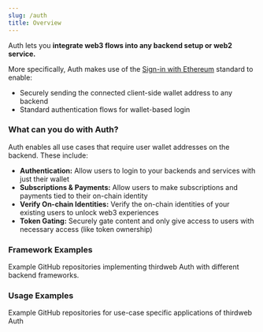 ```yaml
---
slug: /auth
title: Overview
---
```



Auth lets you **integrate web3 flows into any backend setup or web2 service.**

More specifically, Auth makes use of the [Sign-in with Ethereum](https://eips.ethereum.org/EIPS/eip-4361) standard to enable:

- Securely sending the connected client-side wallet address to any backend
- Standard authentication flows for wallet-based login

### What can you do with Auth?

Auth enables all use cases that require user wallet addresses on the backend. These include:

- **Authentication:** Allow users to login to your backends and services with just their wallet
- **Subscriptions & Payments:** Allow users to make subscriptions and payments tied to their on-chain identity
- **Verify On-chain Identities:** Verify the on-chain identities of your existing users to unlock web3 experiences
- **Token Gating:** Securely gate content and only give access to users with necessary access (like token ownership)

### Framework Examples

Example GitHub repositories implementing thirdweb Auth with different backend frameworks.

<div className="row" style={{ marginTop: 24 }}>

<div className="col col--6" style={{ padding: 8 }}>
  <QuickstartCard
    name="Auth + Next"
    link="https://github.com/thirdweb-example/thirdweb-auth-next"
    description="Implement thirdweb Auth with NextJS"
    image="/assets/icons/nft.png"
  />
</div>

<div className="col col--6" style={{ padding: 8 }}>
  <QuickstartCard
    name="Auth + Express"
    link="https://github.com/thirdweb-example/thirdweb-auth-express"
    description="Implement thirdweb Auth with Express"
    image="/assets/icons/drop.png"
  />
</div>

</div>

<div className="row">

<div className="col col--6" style={{ padding: 8 }}>
  <QuickstartCard
    name="Auth + Flask"
    link="https://github.com/thirdweb-example/thirdweb-auth-flask"
    description="Implement thirdweb Auth with Flask"
    image="/assets/icons/edition.png"
  />
</div>

<div className="col col--6" style={{ padding: 8 }}>
  <QuickstartCard
    name="Auth + Fiber"
    link="https://github.com/thirdweb-example/thirdweb-auth-fiber"
    description="Implement thirdweb Auth with Fiber"
    image="/assets/icons/general.png"
  />
</div>

</div>

### Usage Examples

Example GitHub repositories for use-case specific applications of thirdweb Auth

<div className="row" style={{ marginTop: 24 }}>

<div className="col col--6" style={{ padding: 8 }}>
  <QuickstartCard
    name="Token Gating"
    link="https://github.com/thirdweb-example/nft-gated-website"
    description="An example of how to make a token gated website with thirdweb Auth."
    image="/assets/icons/nft.png"
  />
</div>

<div className="col col--6" style={{ padding: 8 }}>
  <QuickstartCard
    name="Payments"
    link="https://github.com/thirdweb-example/thirdweb-stripe"
    description="An example of how to setup Stripe subscriptions with thirdweb Auth"
    image="/assets/icons/token.png"
  />
</div>

</div>

